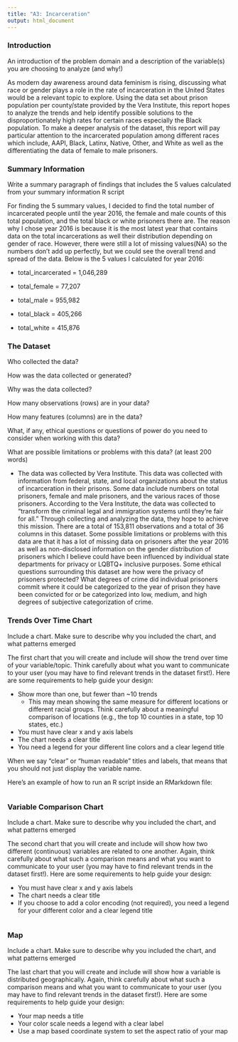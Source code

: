 ```yaml
---
title: "A3: Incarceration"
output: html_document
---
```


### Introduction

An introduction of the problem domain and a description of the variable(s) you are choosing to analyze (and why!)

As modern day awareness around data feminism is rising, discussing what race or gender plays a role in the rate of incarceration in the United States would be a relevant topic to explore. Using the data set about prison population per county/state provided by the Vera Institute, this report hopes to analyze the trends and help identify possible solutions to the disproportionately high rates for certain races especially the Black population. To make a deeper analysis of the dataset, this report will pay particular attention to the incarcerated population among different races which include, AAPI, Black, Latinx, Native, Other, and White as well as the differentiating the data of female to male prisoners. 


### Summary Information

Write a summary paragraph of findings that includes the 5 values calculated from your summary information R script

For finding the 5 summary values, I decided to find the total number of incarcerated people until the year 2016, the female and male counts of this total population, and the total black or white prisoners there are. The reason why I chose year 2016 is because it is the most latest year that contains data on the total incarcerations as well their distribution depending on gender of race. However, there were still a lot of missing values(NA) so the numbers don't add up perfectly, but we could see the overall trend and spread of the data. Below is the 5 values I calculated for year 2016: 

- total_incarcerated = 1,046,289

- total_female = 77,207

- total_male = 955,982

- total_black = 405,266

- total_white = 415,876

### The Dataset

Who collected the data? 

How was the data collected or generated?  

Why was the data collected? 

How many observations (rows) are in your data?

How many features (columns) are in the data?  

What, if any, ethical questions or questions of power do you need to consider when working with this data?  

What are possible limitations or problems with this data?   (at least 200 words)

- The data was collected by Vera Institute. This data was collected with information from federal, state, and local organizations about the status of incarceration in their prisons. Some data include numbers on total prisoners, female and male prisoners, and the various races of those prisoners. According to the Vera Institute, the data was collected to "transform the criminal legal and immigration systems until they’re fair for all." Through collecting and analyzing the data, they hope to achieve this mission. There are a total of 153,811 observations and a total of 36 columns in this dataset. Some possible limitations or problems with this data are that it has a lot of missing data on prisoners after the year 2016 as well as non-disclosed information on the gender distribution of prisoners which I believe could have been influenced by individual state departments for privacy or LQBTQ+ inclusive purposes. Some ethical questions surrounding this dataset are how were the privacy of prisoners protected? What degrees of crime did individual prisoners commit where it could be categorized to the year of prison they have been convicted for or be categorized into low, medium, and high degrees of subjective categorization of crime. 

### Trends Over Time Chart

Include a chart. Make sure to describe why you included the chart, and what patterns emerged

The first chart that you will create and include will show the trend over time of your variable/topic. Think carefully about what you want to communicate to your user (you may have to find relevant trends in the dataset first!). Here are some requirements to help guide your design:

- Show more than one, but fewer than ~10 trends
  - This may mean showing the same measure for different locations or different racial groups. Think carefully about a meaningful comparison of locations (e.g., the top 10 counties in a state, top 10 states, etc.)
- You must have clear x and y axis labels
- The chart needs a clear title 
- You need a legend for your different line colors and a clear legend title

When we say "clear" or "human readable" titles and labels, that means that you should not just display the variable name.

Here's an example of how to run an R script inside an RMarkdown file:

```r
```

### Variable Comparison Chart

Include a chart. Make sure to describe why you included the chart, and what patterns emerged

The second chart that you will create and include will show how two different (continuous) variables are related to one another. Again, think carefully about what such a comparison means and what you want to communicate to your user (you may have to find relevant trends in the dataset first!). Here are some requirements to help guide your design:

- You must have clear x and y axis labels
- The chart needs a clear title 
- If you choose to add a color encoding (not required), you need a legend for your different color and a clear legend title

```r
```

### Map

Include a chart. Make sure to describe why you included the chart, and what patterns emerged

The last chart that you will create and include will show how a variable is distributed geographically. Again, think carefully about what such a comparison means and what you want to communicate to your user (you may have to find relevant trends in the dataset first!). Here are some requirements to help guide your design:

- Your map needs a title
- Your color scale needs a legend with a clear label
- Use a map based coordinate system to set the aspect ratio of your map

